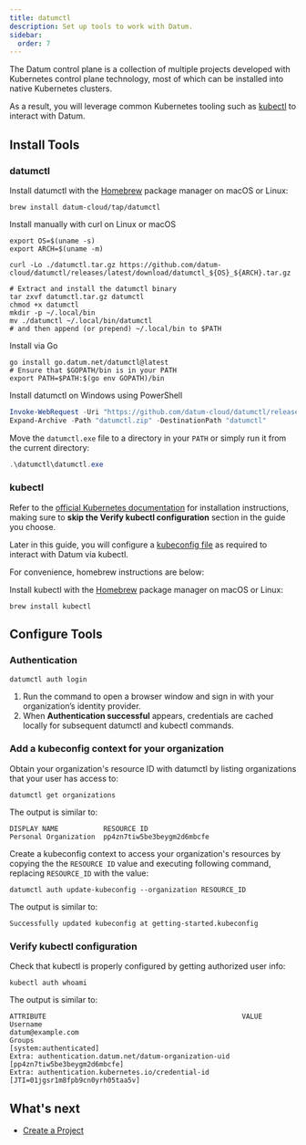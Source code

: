 ```yaml
---
title: datumctl
description: Set up tools to work with Datum.
sidebar:
  order: 7
---
```



The Datum control plane is a collection of multiple projects developed with
Kubernetes control plane technology, most of which can be installed into native
Kubernetes clusters.

As a result, you will leverage common Kubernetes tooling such as [kubectl][kubectl]
to interact with Datum.

## Install Tools

### datumctl

<Tabs>
  <TabItem label="Brew">

Install datumctl with the [Homebrew](https://brew.sh/) package manager on macOS or Linux:

  ```shell
  brew install datum-cloud/tap/datumctl
  ```

  </TabItem>
  <TabItem label="Curl">
Install manually with curl on Linux or macOS

```shell
export OS=$(uname -s)
export ARCH=$(uname -m)

curl -Lo ./datumctl.tar.gz https://github.com/datum-cloud/datumctl/releases/latest/download/datumctl_${OS}_${ARCH}.tar.gz

# Extract and install the datumctl binary
tar zxvf datumctl.tar.gz datumctl
chmod +x datumctl
mkdir -p ~/.local/bin
mv ./datumctl ~/.local/bin/datumctl
# and then append (or prepend) ~/.local/bin to $PATH
```

  </TabItem>
  <TabItem label="Go">

Install via Go

```shell
go install go.datum.net/datumctl@latest
# Ensure that $GOPATH/bin is in your PATH
export PATH=$PATH:$(go env GOPATH)/bin
  ```

  </TabItem>
  <TabItem label="Windows Powershell">

Install datumctl on Windows using PowerShell

  ```powershell
  Invoke-WebRequest -Uri "https://github.com/datum-cloud/datumctl/releases/latest/download/datumctl_Windows_x86_64.zip"  -OutFile "datumctl.zip"
  Expand-Archive -Path "datumctl.zip" -DestinationPath "datumctl"
  ```

  Move the `datumctl.exe` file to a directory in your `PATH` or simply run it from the current directory:

  ```powershell
  .\datumctl\datumctl.exe
  ```

  </TabItem>
</Tabs>

### kubectl

Refer to the [official Kubernetes documentation][kubectl-task] for installation
instructions, making sure to **skip the Verify kubectl configuration** section in
the guide you choose.

Later in this guide, you will configure a [kubeconfig file](https://kubernetes.io/docs/concepts/configuration/organize-cluster-access-kubeconfig/)
as required to interact with Datum via kubectl.

[kubectl]: https://kubernetes.io/docs/reference/kubectl/kubectl/
[kubectl-task]: https://kubernetes.io/docs/tasks/tools/#kubectl

For convenience, homebrew instructions are below:

<Tabs>
  <TabItem label="Brew">

Install kubectl with the [Homebrew](https://brew.sh/) package manager on macOS or Linux:

  ```shell
  brew install kubectl
  ```

  </TabItem>
</Tabs>

## Configure Tools

### Authentication

```shell
datumctl auth login
```

1. Run the command to open a browser window and sign in with your organization’s identity provider.
2. When **Authentication successful** appears, credentials are cached locally for subsequent datumctl and kubectl commands.

### Add a kubeconfig context for your organization

Obtain your organization's resource ID with datumctl by listing organizations
that your user has access to:

```shell
datumctl get organizations
```

The output is similar to:

```shell
DISPLAY NAME           RESOURCE ID
Personal Organization  pp4zn7tiw5be3beygm2d6mbcfe
```

Create a kubeconfig context to access your organization's resources by copying
the the `RESOURCE ID` value and executing following command, replacing
`RESOURCE_ID` with the value:

```shell
datumctl auth update-kubeconfig --organization RESOURCE_ID
```

The output is similar to:

```shell
Successfully updated kubeconfig at getting-started.kubeconfig
```

### Verify kubectl configuration

Check that kubectl is properly configured by getting authorized user info:

```shell
kubectl auth whoami
```

The output is similar to:

```shell
ATTRIBUTE                                                VALUE
Username                                                 datum@example.com
Groups                                                   [system:authenticated]
Extra: authentication.datum.net/datum-organization-uid   [pp4zn7tiw5be3beygm2d6mbcfe]
Extra: authentication.kubernetes.io/credential-id        [JTI=01jgsr1m8fpb9cn0yrh05taa5v]
```

## What's next

- [Create a Project](/docs/tasks/create-project/)
